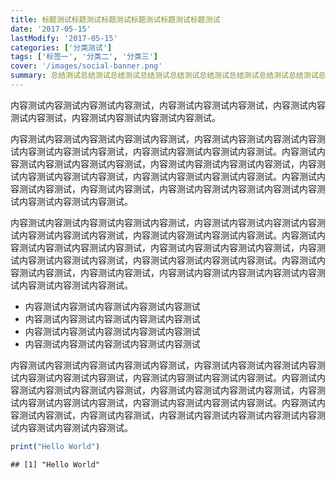 ```yaml
---
title: 标题测试标题测试标题测试标题测试标题测试标题测试
date: '2017-05-15'
lastModify: '2017-05-15'
categories: ['分类测试']
tags: ['标签一', '分类二', '分类三']
cover: '/images/social-banner.png'
summary: 总结测试总结测试总结测试总结测试总结测试总结测试总结测试总结测试总结测试总结测试总结测试总结测试总结测试总结测试总结测试总结测试总结测试总结测
---
```


内容测试内容测试内容测试内容测试，内容测试内容测试内容测试，内容测试内容测试内容测试，内容测试内容测试内容测试内容测试。

内容测试内容测试内容测试内容测试内容测试，内容测试内容测试内容测试内容测试内容测试内容测试内容测试，内容测试内容测试内容测试内容测试。内容测试内容测试内容测试内容测试内容测试，内容测试内容测试内容测试内容测试，内容测试内容测试内容测试内容测试，内容测试内容测试内容测试内容测试。内容测试内容测试内容测试，内容测试内容测试，内容测试内容测试内容测试内容测试内容测试内容测试内容测试内容测试。

内容测试内容测试内容测试内容测试内容测试，内容测试内容测试内容测试内容测试内容测试内容测试内容测试，内容测试内容测试内容测试内容测试。内容测试内容测试内容测试内容测试内容测试，内容测试内容测试内容测试内容测试，内容测试内容测试内容测试内容测试，内容测试内容测试内容测试内容测试。内容测试内容测试内容测试，内容测试内容测试，内容测试内容测试内容测试内容测试内容测试内容测试内容测试内容测试。

- 内容测试内容测试内容测试内容测试内容测试
- 内容测试内容测试内容测试内容测试内容测试
- 内容测试内容测试内容测试内容测试内容测试
- 内容测试内容测试内容测试内容测试内容测试

内容测试内容测试内容测试内容测试内容测试，内容测试内容测试内容测试内容测试内容测试内容测试内容测试，内容测试内容测试内容测试内容测试。内容测试内容测试内容测试内容测试内容测试，内容测试内容测试内容测试内容测试，内容测试内容测试内容测试内容测试，内容测试内容测试内容测试内容测试。内容测试内容测试内容测试，内容测试内容测试，内容测试内容测试内容测试内容测试内容测试内容测试内容测试内容测试。

```r
print("Hello World")
```

```
## [1] "Hello World"
```
